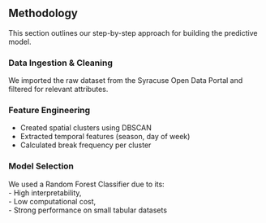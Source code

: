 ## Methodology

This section outlines our step-by-step approach for building the predictive model.

### Data Ingestion & Cleaning

We imported the raw dataset from the Syracuse Open Data Portal and filtered for relevant attributes.

### Feature Engineering

- Created spatial clusters using DBSCAN
- Extracted temporal features (season, day of week)
- Calculated break frequency per cluster

### Model Selection

We used a Random Forest Classifier due to its:<br>
- High interpretability,<br>
- Low computational cost,<br>
- Strong performance on small tabular datasets

